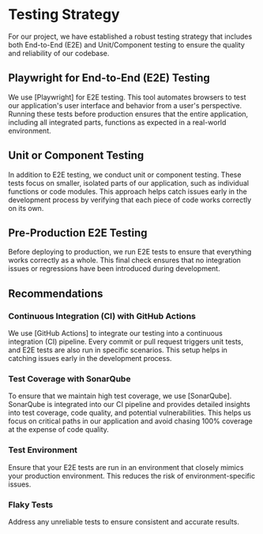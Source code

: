 # Testing Strategy

For our project, we have established a robust testing strategy that includes both End-to-End (E2E) and Unit/Component testing to ensure the quality and reliability of our codebase.

## Playwright for End-to-End (E2E) Testing

We use [Playwright] for E2E testing. This tool automates browsers to test our application's user interface and behavior from a user's perspective. Running these tests before production ensures that the entire application, including all integrated parts, functions as expected in a real-world environment.

## Unit or Component Testing

In addition to E2E testing, we conduct unit or component testing. These tests focus on smaller, isolated parts of our application, such as individual functions or code modules. This approach helps catch issues early in the development process by verifying that each piece of code works correctly on its own.

## Pre-Production E2E Testing

Before deploying to production, we run E2E tests to ensure that everything works correctly as a whole. This final check ensures that no integration issues or regressions have been introduced during development.

## Recommendations

### Continuous Integration (CI) with GitHub Actions

We use [GitHub Actions] to integrate our testing into a continuous integration (CI) pipeline. Every commit or pull request triggers unit tests, and E2E tests are also run in specific scenarios. This setup helps in catching issues early in the development process.

### Test Coverage with SonarQube

To ensure that we maintain high test coverage, we use [SonarQube]. SonarQube is integrated into our CI pipeline and provides detailed insights into test coverage, code quality, and potential vulnerabilities. This helps us focus on critical paths in our application and avoid chasing 100% coverage at the expense of code quality.

### Test Environment

Ensure that your E2E tests are run in an environment that closely mimics your production environment. This reduces the risk of environment-specific issues.

### Flaky Tests

Address any unreliable tests to ensure consistent and accurate results.

